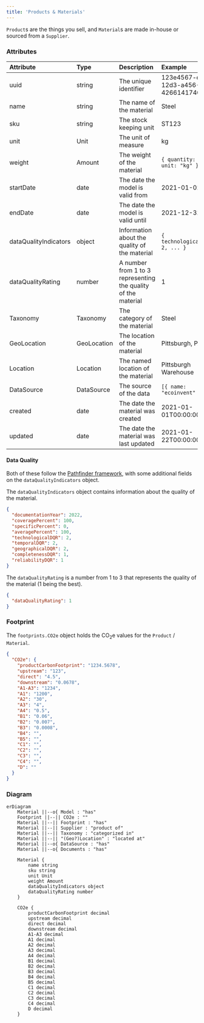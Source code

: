 ```yaml
---
title: 'Products & Materials'
---
```


`Product`s are the things you sell, and `Material`s are made in-house or sourced from a `Supplier`.

### Attributes
| Attribute             | Type        | Description                                                   | Example                              |
|:----------------------|:------------|:--------------------------------------------------------------|:-------------------------------------|
| uuid                  | string      | The unique identifier                                         | 123e4567-e89b-12d3-a456-426614174000 |
| name                  | string      | The name of the material                                      | Steel                                |
| sku                   | string      | The stock keeping unit                                        | ST123                                |
| unit                  | Unit        | The unit of measure                                           | kg                                   |
| weight                | Amount      | The weight of the material                                    | `{ quantity: 100, unit: "kg" }`      |
| startDate             | date        | The date the model is valid from                              | 2021-01-01                           |
| endDate               | date        | The date the model is valid until                             | 2021-12-31                           |
| dataQualityIndicators | object      | Information about the quality of the material                 | `{ technologicalDQR: 2, ... }`       |
| dataQualityRating     | number      | A number from 1 to 3 representing the quality of the material | 1                                    |
| Taxonomy              | Taxonomy    | The category of the material                                  | Steel                                |
| GeoLocation           | GeoLocation | The location of the material                                  | Pittsburgh, PA                       |
| Location              | Location    | The named location of the material                            | Pittsburgh Warehouse                 |
| DataSource            | DataSource  | The source of the data                                        | `[{ name: "ecoinvent" }]`            |
| created               | date        | The date the material was created                             | 2021-01-01T00:00:00.000Z             |
| updated               | date        | The date the material was last updated                        | 2021-01-22T00:00:00.000Z             |

#### Data Quality
Both of these follow the [Pathfinder framework](https://wbcsd.github.io/tr/2023/data-exchange-protocol-20231207/#dt-dataqualityindicators),
with some additional fields on the `dataQualityIndicators` object.

The `dataQualityIndicators` object contains information about the quality of the material.
```json
{
  "documentationYear": 2022,
  "coveragePercent": 100,
  "specificPercent": 0,
  "averagePercent": 100,
  "technologicalDQR": 2,
  "temporalDQR": 2,
  "geographicalDQR": 2,
  "completenessDQR": 1,
  "reliabilityDQR": 1
}
```

The `dataQualityRating` is a number from 1 to 3 that represents the quality of the material (1 being the best).
```json
{
  "dataQualityRating": 1
}
```

### Footprint
The `footprints.CO2e` object holds the CO<sub>2</sub>e values for the `Product` / `Material`.
```json
{
  "CO2e": {
    "productCarbonFootprint": "1234.5678",
    "upstream": "123",
    "direct": "4.5",
    "downstream": "0.0678",
    "A1-A3": "1234",
    "A1": "1200",
    "A2": "30",
    "A3": "4",
    "A4": "0.5",
    "B1": "0.06",
    "B2": "0.007",
    "B3": "0.0008",
    "B4": "",
    "B5": "",
    "C1": "",
    "C2": "",
    "C3": "",
    "C4": "",
    "D": ""
  }
}
```

### Diagram
```mermaid
erDiagram
    Material ||--o{ Model : "has"
    Footprint ||--|| CO2e : ""
    Material ||--|| Footprint : "has"
    Material ||--|| Supplier : "product of"
    Material ||--|| Taxonomy : "categorized in"
    Material ||--|| "(Geo?)Location" : "located at"
    Material ||--o{ DataSource : "has"
    Material ||--o{ Documents : "has"

    Material {
        name string
        sku string
        unit Unit
        weight Amount
        dataQualityIndicators object
        dataQualityRating number
    }

    CO2e {
        productCarbonFootprint decimal
        upstream decimal
        direct decimal
        downstream decimal
        A1-A3 decimal
        A1 decimal
        A2 decimal
        A3 decimal
        A4 decimal
        B1 decimal
        B2 decimal
        B3 decimal
        B4 decimal
        B5 decimal
        C1 decimal
        C2 decimal
        C3 decimal
        C4 decimal
        D decimal
    }
```
